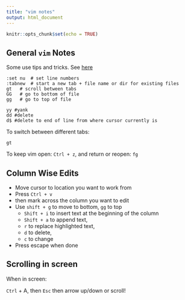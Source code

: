 ```yaml
---
title: "vim notes"
output: html_document
---
```


```r
knitr::opts_chunk$set(echo = TRUE)
```

## General `vim` Notes


Some use tips and tricks. See [here](https://ryanpeek.org/radseq/background_bash.html)

```
:set nu  # set line numbers
:tabnew  # start a new tab + file name or dir for existing files
gt   # scroll between tabs
GG   # go to bottom of file
gg   # go to top of file

yy #yank
dd #delete
d$ #delete to end of line from where cursor currently is

```

To switch between different tabs:

```
gt
```

To keep vim open: `Ctrl + z`, and return or reopen: `fg`

## Column Wise Edits

 - Move cursor to location you want to work from
 - Press `Ctrl + v` 
 - then mark across the column you want to edit 
 - Use `shift + g` to move to bottom, `gg` to top
    - `Shift + i` to insert text at the beginning of the column
    - `Shift + a` to append text,
    - `r` to replace highlighted text, 
    - `d` to delete, 
    - `c` to change
  - Press escape when done
  
  
## Scrolling in screen

When in screen:

`Ctrl` + A, then `Esc` then arrow up/down or scroll!


